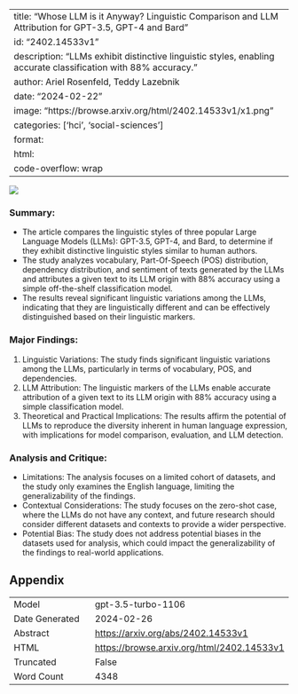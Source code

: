 
---
title: "Whose LLM is it Anyway? Linguistic Comparison and LLM Attribution for GPT-3.5, GPT-4 and Bard"
id: "2402.14533v1"
description: "LLMs exhibit distinctive linguistic styles, enabling accurate classification with 88% accuracy."
author: Ariel Rosenfeld, Teddy Lazebnik
date: "2024-02-22"
image: "https://browse.arxiv.org/html/2402.14533v1/x1.png"
categories: ['hci', 'social-sciences']
format:
  html:
    code-overflow: wrap
---

![](https://browse.arxiv.org/html/2402.14533v1/x1.png)

### Summary:
- The article compares the linguistic styles of three popular Large Language Models (LLMs): GPT-3.5, GPT-4, and Bard, to determine if they exhibit distinctive linguistic styles similar to human authors.
- The study analyzes vocabulary, Part-Of-Speech (POS) distribution, dependency distribution, and sentiment of texts generated by the LLMs and attributes a given text to its LLM origin with 88% accuracy using a simple off-the-shelf classification model.
- The results reveal significant linguistic variations among the LLMs, indicating that they are linguistically different and can be effectively distinguished based on their linguistic markers.

### Major Findings:
1. Linguistic Variations: The study finds significant linguistic variations among the LLMs, particularly in terms of vocabulary, POS, and dependencies.
2. LLM Attribution: The linguistic markers of the LLMs enable accurate attribution of a given text to its LLM origin with 88% accuracy using a simple classification model.
3. Theoretical and Practical Implications: The results affirm the potential of LLMs to reproduce the diversity inherent in human language expression, with implications for model comparison, evaluation, and LLM detection.

### Analysis and Critique:
- Limitations: The analysis focuses on a limited cohort of datasets, and the study only examines the English language, limiting the generalizability of the findings.
- Contextual Considerations: The study focuses on the zero-shot case, where the LLMs do not have any context, and future research should consider different datasets and contexts to provide a wider perspective.
- Potential Bias: The study does not address potential biases in the datasets used for analysis, which could impact the generalizability of the findings to real-world applications.

## Appendix

|          |          |
|----------|----------|
| Model     | gpt-3.5-turbo-1106       |
| Date Generated     | 2024-02-26       |
| Abstract | [https://arxiv.org/abs/2402.14533v1](https://arxiv.org/abs/2402.14533v1)        |
| HTML     | [https://browse.arxiv.org/html/2402.14533v1](https://browse.arxiv.org/html/2402.14533v1)       |
| Truncated       | False       |
| Word Count       | 4348       |